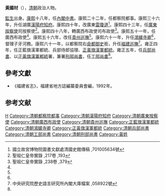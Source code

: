 '''黃國材'''（{{bd|？||1731年|catIdx=}}），[[清朝|清朝]]政治人物。

[[監生|監生]]出身。[[康熙|康熙]]十八年，任[[內閣中書|內閣中書]]。康熙二十二年，任都察院都事。康熙三十六年，升任湖廣[[漢陽府|漢陽府]][[知府|知府]]。康熙四十年，改廣東[[雷瓊道|雷瓊道]]<ref name="#1">國立故宮博物院圖書文獻處清國史館傳稿 ,701005634號</ref>。康熙四十三年，任[[廣東按察使|廣東按察使]]司按察使<ref>聖祖仁皇帝實錄 ,217卷 ,193</ref>。康熙四十八年，轉廣西布政使司布政使<ref>聖祖仁皇帝實錄 ,238卷 ,379</ref>。康熙五十一年，任廣西布政使<ref name="#1"/>。康熙五十六年，改任[[貴州巡撫|貴州巡撫]]<ref name="#1"/>。康熙六十一年，升任[[鴻臚寺卿|鴻臚寺卿]]<ref name="#1"/>，督理子牙河務。康熙六十一年，以都察院右[[僉都御史|僉都御史]]銜，升任[[福建巡撫|福建巡撫]]<ref>中央研究院歷史語言研究所內閣大庫檔案 ,058922號</ref>。雍正四年，任正藍旗漢軍都統、兵部侍郎協理、[[正黃旗漢軍都統|正黃旗漢軍都統]]。雍正五年，任[[兵部尚書|兵部尚書]]、以[[正黃旗漢軍都統|正黃旗漢軍都統]]署，兼署[[刑部尚書|刑部尚書]]，任[[工部尚書|工部尚書]]<ref name="#1"/>。

==參考文獻==
*《福建省志》，福建省地方誌編纂委員會編，1992年。

==参考文献==
{{reflist|2}}
{{start box}}
{{s-gov}}
{{s-before|[[呂猶龍|呂猶龍]]}}
{{s-title|[[清朝|清朝]][[福建巡撫|福建巡撫]]|1722年上任}}
{{s-after|[[毛文銓|毛文銓]]}}
{{s-before|[[李永紹|李永紹]]}}
{{s-title|[[清朝工部尚书列表|清朝工部尚书]]|1727年8月-1729年5月}}
{{s-after|[[李永陞|李永陞]]}}
{{end box}}
{{清朝人物小作品}}
[[Category:清朝福建巡抚|H]]
[[Category:清朝都察院都事|Category:清朝都察院都事]]
[[Category:清朝漢陽府知府|Category:清朝漢陽府知府]]
[[Category:清朝廣東按察使|Category:清朝廣東按察使]]
[[Category:清朝廣西布政使|Category:清朝廣西布政使]]
[[Category:清朝貴州巡撫|Category:清朝貴州巡撫]]
[[Category:正藍旗漢軍都統|Category:正藍旗漢軍都統]]
[[Category:清朝鴻臚寺卿|Category:清朝鴻臚寺卿]]
[[Category:正黃旗漢軍都統|Category:正黃旗漢軍都統]]
[[Category:清朝兵部尚書|Category:清朝兵部尚書]]
[[Category:清朝工部尚書|Category:清朝工部尚書]]
[[Category:清朝刑部尚書|Category:清朝刑部尚書]]
[[Category:黃姓|Category:黃姓]]